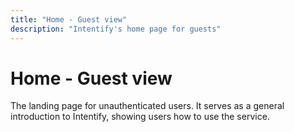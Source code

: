 ```yaml
---
title: "Home - Guest view"
description: "Intentify's home page for guests"
---
```

# Home - Guest view
The landing page for unauthenticated users. It serves as a general introduction to Intentify, showing users
how to use the service.